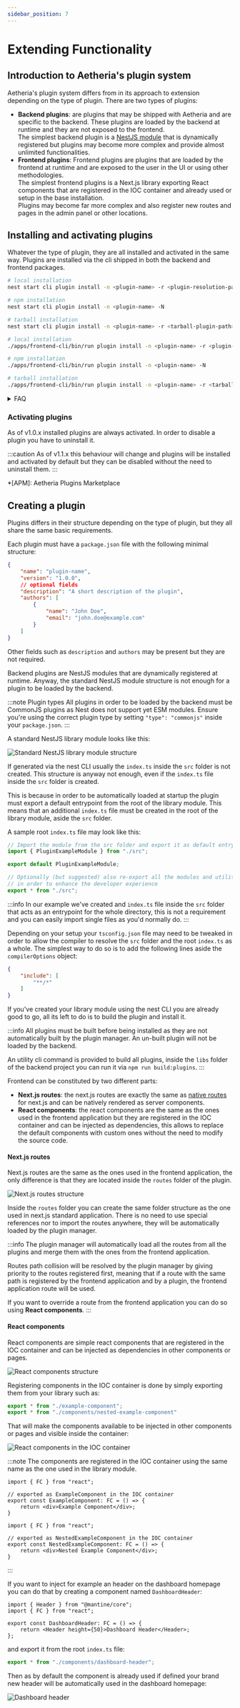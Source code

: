 ```yaml
---
sidebar_position: 7
---
```



# Extending Functionality

## Introduction to Aetheria's plugin system

Aetheria's plugin system differs from in its approach to extension depending on the type of plugin.
There are two types of plugins:

- **Backend plugins**: are plugins that may be shipped with Aetheria and are specific to the backend.
  These plugins are loaded by the backend at runtime and they are not exposed to the frontend. <br />
  The simplest backend plugin is a [NestJS module](https://docs.nestjs.com/modules) that is dynamically registered but
  plugins may become more complex and provide almost unlimited functionalities.
- **Frontend plugins**: Frontend plugins are plugins that are loaded by the frontend at runtime and are exposed to the
  user in the UI or using other methodologies. <br />
  The simplest frontend plugins is a Next.js library exporting React components that are registered in the IOC container
  and already used or setup in the base installation. <br />
  Plugins may become far more complex and also register new routes and pages in the admin panel or other locations.

## Installing and activating plugins

Whatever the type of plugin, they are all installed and activated in the same way.
Plugins are installed via the cli shipped in both the backend and frontend packages.

<Tabs defaultValue="backend" groupId="system" queryString="system">
<TabItem value="backend" label="Backend">

```bash
# local installation
nest start cli plugin install -n <plugin-name> -r <plugin-resolution-path>

# npm installation
nest start cli plugin install -n <plugin-name> -N

# tarball installation
nest start cli plugin install -n <plugin-name> -r <tarball-plugin-path> -t
```

</TabItem>
<TabItem value="frontend" label="Frontend">

```bash
# local installation
./apps/frontend-cli/bin/run plugin install -n <plugin-name> -r <plugin-resolution-path>

# npm installation
./apps/frontend-cli/bin/run plugin install -n <plugin-name> -N

# tarball installation
./apps/frontend-cli/bin/run plugin install -n <plugin-name> -r <tarball-plugin-path> -t
```

</TabItem>
</Tabs>

<details>
<summary>FAQ</summary>

#### Is there a way to install plugins without using the cli?

Yes, there is.

The cli is just a wrapper around a series of configuration tweaks that are required to install a plugin.
Even though you can manually install plugins it is strongly discouraged to do so as the cli will take care of all the
required steps for you without the risk of forgetting something.

#### Which is the difference between `local`, `npm` and `tarball` installations?

As you may have noticed, there are three different ways to install a plugin.
The difference between them is the way the plugin is resolved and installed.

As of v1.0.x ships with tree resolution strategies:

- **local**: the plugin is resolved from the local filesystem. This is the default strategy.
- **npm**: the plugin is resolved from the npm registry.
- **tarball**: the plugin is resolved from a tarball file.

:::caution
Do not rely on the `tarball` nor on the `npm` strategy until the publishing of the official APM as they are not yet
supported because of security concerns.
:::

#### How do I know which strategy to use?

As of v1.0.x the only supported strategy is the `local` one.
The `npm` and `tarball` strategies are not yet supported because of security concerns.

As of the release of the official APM, the shipped plugin manager will choose the correct strategy for you
based on the plugin and data available.

</details>

### Activating plugins

As of v1.0.x installed plugins are always activated.
In order to disable a plugin you have to uninstall it.

:::caution
As of v1.1.x this behaviour will change and plugins will be installed and activated by default but they can be disabled
without the need to uninstall them.
:::

*[APM]: Aetheria Plugins Marketplace

## Creating a plugin

Plugins differs in their structure depending on the type of plugin, but they all share the same basic requirements.

Each plugin must have a `package.json` file with the following minimal structure:

```json title="package.json"
{
	"name": "plugin-name",
	"version": "1.0.0",
	// optional fields
	"description": "A short description of the plugin",
	"authors": [
		{
			"name": "John Doe",
			"email": "john.doe@example.com"
		}
	]
}
```

Other fields such as `description` and `authors` may be present but they are not required.

<Tabs defaultValue="backend" groupId="system" queryString="system">
<TabItem value="backend" label="Backend">

Backend plugins are NestJS modules that are dynamically registered at runtime.
Anyway, the standard NestJS module structure is not enough for a plugin to be loaded by the backend.

:::note Plugin types
All plugins in order to be loaded by the backend must be CommonJS plugins as Nest does not support yet ESM modules.
Ensure you're using the correct plugin type by setting `"type": "commonjs"` inside your `package.json`.
:::

A standard NestJS library module looks like this:

![Standard NestJS library module structure](../../static/img/extending-functionalities/standard-library-structure.png)

If generated via the nest CLI usually the `index.ts` inside the `src` folder is not created.
This structure is anyway not enough, even if the `index.ts` file inside the `src` folder is created.

This is because in order to be automatically loaded at startup the plugin must export a default entrypoint from the root
of the library module.
This means that an additional `index.ts` file must be created in the root of the library module, aside the `src` folder.

A sample root `index.ts` file may look like this:

```typescript title="Root index.ts"
// Import the module from the src folder and export it as default entrypoint
import { PluginExampleModule } from "./src";

export default PluginExampleModule;

// Optionally (but suggested) also re-export all the modules and utilities from the src folder 
// in order to enhance the developer experience
export * from "./src";
```

:::info
In our example we've created and `index.ts` file inside the `src` folder that acts as an entrypoint for the whole
directory, this is not a requirement and you can easily import single files as you'd normally do.
:::

Depending on your setup your `tsconfig.json` file may need to be tweaked in order to allow the compiler to resolve the
`src` folder and the root `index.ts` as a whole. The simplest way to do so is to add the following lines aside the
`compilerOptions` object:

```json title="Partial of tsconfig.json"
{
	"include": [
		"**/*"
	]
}
```

If you've created your library module using the nest CLI you are already good to go, all its left to do is to build the
plugin and install it.

:::info
All plugins must be built before being installed as they are not automatically built by the plugin manager.
An un-built plugin will not be loaded by the backend.

An utility cli command is provided to build all plugins, inside the `libs` folder of the backend project you can run it
via `npm run build:plugins`.
:::

</TabItem>
<TabItem value="frontend" label="Frontend">

Frontend can be constituted by two different parts:

- **Next.js routes**: the next.js routes are exactly the same
  as [native routes](https://nextjs.org/docs/app/building-your-application/routing) for next.js and can be natively
  rendered as server components.
- **React components**: the react components are the same as the ones used in the frontend application but they are
  registered in the IOC container and can be injected as dependencies, this allows to replace the default components
  with custom ones without the need to modify the source code.

#### Next.js routes

Next.js routes are the same as the ones used in the frontend application, the only difference is that they are located
inside the `routes` folder of the plugin.

![Next.js routes structure](../../static/img/extending-functionalities/plugin-w-next-routes.png)

Inside the `routes` folder you can create the same folder structure as the one used in next.js standard application.
There is no need to use special references nor to import the routes anywhere, they will be automatically loaded by the
plugin manager.

:::info
The plugin manager will automatically load all the routes from all the plugins and merge them with the ones from the
frontend application.

Routes path collision will be resolved by the plugin manager by giving priority to the routes registered first, meaning
that if a route with the same path is registered by the frontend application and by a plugin, the frontend application
route will be used.

If you want to override a route from the frontend application you can do so using **React components**.
:::

#### React components

React components are simple react components that are registered in the IOC container and can be injected as dependencies
in other components or pages.

![React components structure](../../static/img/extending-functionalities/plugin-w-react-components.png)

Registering components in the IOC container is done by simply exporting them from your library such as:

```typescript title="src/index.ts"
export * from "./example-component";
export * from "./components/nested-example-component"
```

That will make the components available to be injected in other components or pages and visible inside the container:

![React components in the IOC container](../../static/img/extending-functionalities/plugin-w-react-components-ioc.png)

:::note
The components are registered in the IOC container using the same name as the one used in the library module.

```tsx title="src/example-component.tsx"
import { FC } from "react";

// exported as ExampleComponent in the IOC container
export const ExampleComponent: FC = () => {
	return <div>Example Component</div>;
}
```

```tsx title="src/components/nested-example-component.tsx"
import { FC } from "react";

// exported as NestedExampleComponent in the IOC container
export const NestedExampleComponent: FC = () => {
	return <div>Nested Example Component</div>;
}
```
:::

If you want to inject for example an header on the dashboard homepage you can do that by creating a component named 
`DashboardHeader`:

```tsx title="src/components/dashboard-header.tsx"
import { Header } from "@mantine/core";
import { FC } from "react";

export const DashboardHeader: FC = () => {
	return <Header height={50}>Dashboard Header</Header>;
};
```

and export it from the root `index.ts` file:

```typescript title="src/index.ts"
export * from "./components/dashboard-header";
```

Then as by default the component is already used if defined your brand new header will be automatically used in the
dashboard homepage:

![Dashboard header](../../static/img/extending-functionalities/plugin-w-react-components-dashboard-header.png)

</TabItem>
</Tabs>
